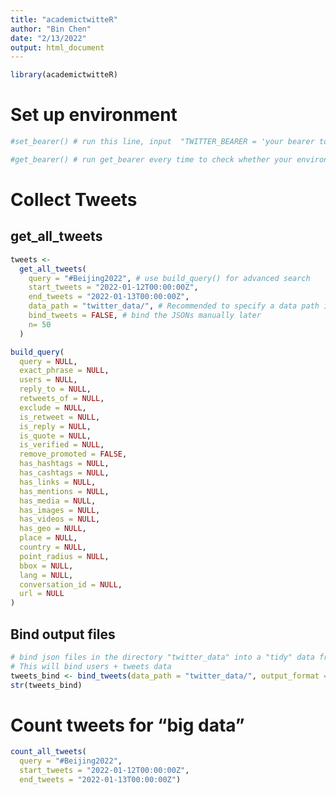 ```yaml
---
title: "academictwitteR"
author: "Bin Chen"
date: "2/13/2022"
output: html_document
---
```


```r
library(academictwitteR)
```

# Set up environment

```r
#set_bearer() # run this line, input  "TWITTER_BEARER = 'your bearer token'", restart R, run from the start 

#get_bearer() # run get_bearer every time to check whether your environment is correctly set up;
```

# Collect Tweets

## get_all_tweets

```r
tweets <-
  get_all_tweets(
    query = "#Beijing2022", # use build_query() for advanced search
    start_tweets = "2022-01-12T00:00:00Z", 
    end_tweets = "2022-01-13T00:00:00Z",
    data_path = "twitter_data/", # Recommended to specify a data path in order to mitigate data loss when ingesting large amounts of data
    bind_tweets = FALSE, # bind the JSONs manually later
    n= 50
  )
```

```r
build_query(
  query = NULL,
  exact_phrase = NULL,
  users = NULL,
  reply_to = NULL,
  retweets_of = NULL,
  exclude = NULL,
  is_retweet = NULL,
  is_reply = NULL,
  is_quote = NULL,
  is_verified = NULL,
  remove_promoted = FALSE,
  has_hashtags = NULL,
  has_cashtags = NULL,
  has_links = NULL,
  has_mentions = NULL,
  has_media = NULL,
  has_images = NULL,
  has_videos = NULL,
  has_geo = NULL,
  place = NULL,
  country = NULL,
  point_radius = NULL,
  bbox = NULL,
  lang = NULL,
  conversation_id = NULL,
  url = NULL
)
```

## Bind output files

```r
# bind json files in the directory "twitter_data" into a "tidy" data frame / tibble
# This will bind users + tweets data
tweets_bind <- bind_tweets(data_path = "twitter_data/", output_format = "tidy")
str(tweets_bind)
```


# Count tweets for "big data"

```r
count_all_tweets(
  query = "#Beijing2022",
  start_tweets = "2022-01-12T00:00:00Z", 
  end_tweets = "2022-01-13T00:00:00Z")
```

